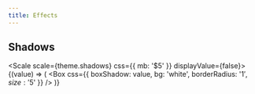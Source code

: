 ```yaml
---
title: Effects
---
```


## Shadows

<Scale scale={theme.shadows} css={{ mb: '$5' }} displayValue={false}>
  {(value) => (
    <Box
      css={{ boxShadow: value, bg: 'white', borderRadius: '$1', size: '$5' }}
    />
  )}
</Scale>
